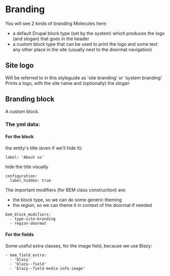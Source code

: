 
# Branding

You will see 2 kinds of branding Molecules here:
- a default Drupal block type (set by the system) which produces the logo (and slogan) that goes in the header
- a custom block type that can be used to print the logo and some text any other place in the site (usually next to the doormat navigation)

## Site logo

Will be referred to in this styleguide as 'site branding' or 'system branding'
Prints a logo, with the site name and (optionally) the slogan

## Branding block

A custom block.

### The yml data:

#### For the block

the entity's title (even if we'll hide it):
```
label: 'About us'
```

hide the title visually
```
configuration:
  label_hidden: true
````

The important modifiers (for BEM class construction) are:
- the block type, so we can do some generic theming
- the region, so we can theme it in context of the doormat if needed

```
bem_block_modifiers:
  - type-site-branding
  - region-doormat
```

#### For the fields

Some useful extra classes, for the image field, because we use Blazy:

```
- bem_field_extra:
  - 'blazy'
  - 'blazy--field'
  - 'blazy--field-media-info-image'
```
